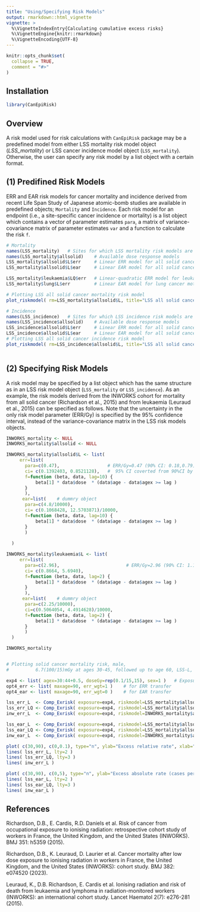 ```yaml
---
title: "Using/Specifying Risk Models"
output: rmarkdown::html_vignette
vignette: >
  %\VignetteIndexEntry{Calculating cumulative excess risks}
  %\VignetteEngine{knitr::rmarkdown}
  %\VignetteEncoding{UTF-8}
---
```


```r
knitr::opts_chunk$set(
  collapse = TRUE,
  comment = "#>"
)
```

## Installation
```r
library(CanEpiRisk)
```

## Overview

A risk model used for risk calculations with `CanEpiRisk` package may be a predefined model from either LSS mortality risk model object (*LSS_mortality*) or LSS cancer incidence model object (`LSS_mortality`). Otherwise, the user can specify any risk model by a list object with a certain format. 



## (1) Predifined Risk Models

ERR and EAR risk models for cancer mortality and incidence derived from recent Life Span Study of Japanese atomic-bomb studies are available in predefined objects; `Mortality` and `Incidence`. Each risk model for an endpoint (i.e., a site-specific cancer incidence or mortality) is a list object which contains a vector of parameter estimates `para`, a matrix of variance-covariance matrix of parameter estimates `var` and a function to calculate the risk `f`.

```r
# Mortality
names(LSS_mortality)   # Sites for which LSS mortality risk models are available
names(LSS_mortality$allsolid)    # Available dose response models
LSS_mortality$allsolid$L$err     # Linear ERR model for all solid cancer motality
LSS_mortality$allsolid$L$ear     # Linear EAR model for all solid cancer motality

LSS_mortality$leukaemia$LQ$err   # Linear-quadratic ERR model for leukaemia motality
LSS_mortality$lung$L$err         # Linear EAR model for lung cancer motality

# Plotting LSS all solid cancer mortality risk model
plot_riskmodel( rm=LSS_mortality$allsolid$L, title="LSS all solid cancer mortality, Linear",  leg_pos=c(0.4, 0.95) )

# Incidence
names(LSS_incidence)   # Sites for which LSS incidence risk models are available
names(LSS_incidence$allsolid)    # Available dose response models
LSS_incidence$allsolid$L$err     # Linear ERR model for all solid cancer incidence
LSS_incidence$allsolid$L$ear     # Linear EAR model for all solid cancer incidence
# Plotting LSS all solid cancer incidence risk model
plot_riskmodel( rm=LSS_incidence$allsolid$L, title="LSS all solid cancer incidence, Linear",  leg_pos=c(0.4, 0.95) )
  
```


## (2) Specifying Risk Models

A risk model may be specified by a list object which has the same structure as in an LSS risk model object (`LSS_mortality` or `LSS_incidence`). As an example, the risk models derived from the INWORKS cohort for mortality from all solid cancer (Richardson et al., 2015) and from leukaemia (Leuraud et al., 2015) can be specified as follows. Note that the uncertainty in the only risk model parameter (ERR/Gy) is specified by the 95% confidence interval, instead of the variance-covariance matrix in the LSS risk models objects.


```r
INWORKS_mortality <- NULL
INWORKS_mortality$allsolid <- NULL

INWORKS_mortality$allsolid$L <- list(
     err=list(
       para=c(0.47),                  # ERR/Gy=0.47 (90% CI: 0.18,0.79)  
       ci= c(0.1392403, 0.8521128),   #  95% CI coverted from 90%CI by Weibull approx.
       f=function (beta, data, lag=10) {
           beta[1] * data$dose  * (data$age - data$agex >= lag )
       }
       ),
      ear=list(    # dummry object
       para=c(4.8/10000),
       ci= c(0.1068428, 12.5703871)/10000,
       f=function (beta, data, lag=10) {
           beta[1] * data$dose  * (data$age - data$agex >= lag )
       } 
       )
 
  )

INWORKS_mortality$leukaemia$L <- list(
     err=list(
       para=c(2.96),                         # ERR/Gy=2.96 (90% CI: 1.17, 5.21) 
       ci= c(0.8664, 5.6940),
       f=function (beta, data, lag=2) {
           beta[1] * data$dose  * (data$age - data$agex >= lag )
       }
       ),
      ear=list(    # dummry object
       para=c(2.25/10000),
       ci=c(0.5064054, 4.4914628)/10000,
       f=function (beta, data, lag=2) {
           beta[1] * data$dose  * (data$age - data$agex >= lag )
       } 
       )
  )

INWORKS_mortality


# Plotting solid cancer mortality risk, male, 
#          6.7(100/15)mGy at ages 30-45, followed up to age 60, LSS-L, LSS-LQ and INWORKS models

exp4 <- list( agex=30:44+0.5, doseGy=rep(0.1/15,15), sex=1 )   # Exposure scenario
opt4_err <- list( maxage=90, err_wgt=1 )    # for ERR transfer
opt4_ear <- list( maxage=90, err_wgt=0 )    # for EAR transfer

lss_err_L  <- Comp_Exrisk( exposure=exp4, riskmodel=LSS_mortality$allsolid$L,     option=opt4_err )
lss_err_LQ <- Comp_Exrisk( exposure=exp4, riskmodel=LSS_mortality$allsolid$LQ,    option=opt4_err )
inw_err_L  <- Comp_Exrisk( exposure=exp4, riskmodel=INWORKS_mortality$allsolid$L, option=opt4_err )

lss_ear_L  <- Comp_Exrisk( exposure=exp4, riskmodel=LSS_mortality$allsolid$L,     option=opt4_ear, per=10^4 )
lss_ear_LQ <- Comp_Exrisk( exposure=exp4, riskmodel=LSS_mortality$allsolid$LQ,    option=opt4_ear, per=10^4 )
inw_ear_L  <- Comp_Exrisk( exposure=exp4, riskmodel=INWORKS_mortality$allsolid$L, option=opt4_ear, per=10^4 )

plot( c(30,90), c(0,0.1), type="n", ylab="Excess relative rate", xlab="age (years)" )
lines( lss_err_L, lty=2 )
lines( lss_err_LQ, lty=3 )
lines( inw_err_L )

plot( c(30,90), c(0,5), type="n", ylab="Excess absolute rate (cases per 10,000 person years)", xlab="age (years)" )
lines( lss_ear_L, lty=2 )
lines( lss_ear_LQ, lty=3 )
lines( inw_ear_L )


```



## References

Richardson, D.B., E. Cardis, R.D. Daniels et al. Risk of cancer from occupational exposure to ionising radiation: retrospective cohort study of workers in France, the United Kingdom, and the United States (INWORKS). BMJ 351: h5359 (2015).

Richardson, D.B., K. Leuraud, D. Laurier et al. Cancer mortality after low dose exposure to ionising radiation in workers in France, the United Kingdom, and the United States (INWORKS): cohort study. BMJ 382: e074520 (2023).

Leuraud, K., D.B. Richardson, E. Cardis et al. Ionising radiation and risk of death from leukaemia and lymphoma in radiation-monitored workers (INWORKS): an international cohort study. Lancet Haematol 2(7): e276-281 (2015).




